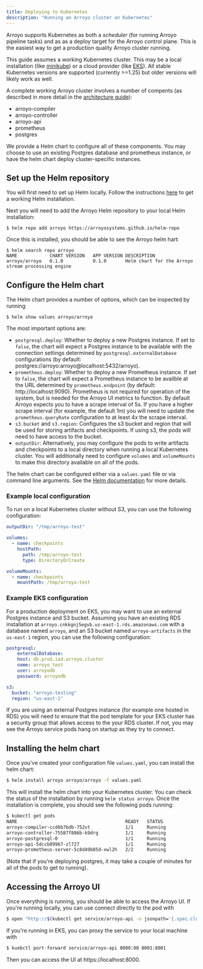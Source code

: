 ```yaml
---
title: Deploying to Kubernetes
description: "Running an Arroyo cluster on Kubernetes"
---
```


Arroyo supports Kubernetes as both a _scheduler_ (for running Arroyo pipeline tasks) and as as a deploy target for the
Arroyo control plane. This is the easiest way to get a production quality Arroyo cluster running.

This guide assumes a working Kubernetes cluster. This may be a local installation (like
[minikube](https://minikube.sigs.k8s.io/docs/)) or a cloud provider (like [EKS](https://aws.amazon.com/eks/)). All
stable Kubernetes versions are supported (currently >=1.25) but older versions will likely work as well.

A complete working Arroyo cluster involves a number of compents (as described in more detail in the
[architecture guide](/architecture)):

- arroyo-compiler
- arroyo-controller
- arroyo-api
- prometheus
- postgres

We provide a Helm chart to configure all of these components. You may choose to use an existing Postgres database
and prometheus instance, or have the helm chart deploy cluster-specific instances.

## Set up the Helm repository

You will first need to set up Helm locally. Follow the instructions [here](https://helm.sh/docs/intro/install/) to get
a working Helm installation.

Next you will need to add the Arroyo Helm repository to your local Helm installation:

```shell
$ helm repo add arroyo https://arroyosystems.github.io/helm-repo
```

Once this is installed, you should be able to see the Arroyo helm hart:

```shell
$ helm search repo arroyo
NAME         	CHART VERSION	APP VERSION	DESCRIPTION
arroyo/arroyo	0.1.0        	0.1.0      	Helm chart for the Arroyo stream processing engine
```

## Configure the Helm chart

The Helm chart provides a number of options, which can be inspected by running

```
$ helm show values arroyo/arroyo
```

The most important options are:

- `postgresql.deploy`: Whether to deploy a new Postgres instance. If set to `false`, the chart will expect a Postgres
  instance to be available with the connection settings determined by `postgresql.externalDatabase` configurations
  (by default: postgres://arroyo:arroyo@localhost:5432/arroyo).
- `prometheus.deploy`: Whether to deploy a new Prometheus instance. If set to `false`, the chart will expect a
  Prometheus instance to be availble at the URL determined by `prometheus.endpoint` (by default: http://localhost:9090).
  Prometheus is not required for operation of the system, but is needed for the Arroyo UI metrics to function. By
  default Arroyo expects you to have a scrape interval of 5s. If you have a higher scrape interval (for example, the
  default 1m) you will need to update the `prometheus.queryRate` configuration to at least 4x the scrape interval.
- `s3.bucket` and `s3.region`: Configures the s3 bucket and region that will be used for storing artifacts and
  checkpoints. If using s3, the pods will need to have access to the bucket.
- `outputDir`: Alternatively, you may configure the pods to write artifacts and checkpoints to a local directory when
  running a local Kubernetes cluster. You will additionally need to configure `volumes` and `volumeMounts` to make this
  directory available on all of the pods.


The helm chart can be configured either via a `values.yaml` file or via command line arguments. See the
[Helm documentation](https://helm.sh/docs/intro/using_helm/#customizing-the-chart-before-installing) for more details.

### Example local configuration

To run on a local Kubernetes cluster without S3, you can use the following configuration:

```yaml
outputDir: "/tmp/arroyo-test"

volumes:
  - name: checkpoints
    hostPath:
      path: /tmp/arroyo-test
      type: DirectoryOrCreate

volumeMounts:
  - name: checkpoints
    mountPath: /tmp/arroyo-test
```

### Example EKS configuration

For a production deployment on EKS, you may want to use an external Postgres instance and S3 bucket. Assuming you have
an existing RDS installation at `arroyo.cnkkgnj5egvb.us-east-1.rds.amazonaws.com` with a database named `arroyo`, and
an S3 bucket named `arroyo-artifacts` in the `us-east-1` region, you can use the following configuration:

```yaml
postgresql:
    externalDatabase:
    host: db.prod.iad.arroyo.cluster
    name: arroyo_test
    user: arroyodb
    password: arroyodb

s3:
  bucket: "arroyo-testing"
  region: "us-east-1"
```

<Tip>
If you are using an external Postgres instance (for example one hosted in RDS) you will need to ensure that the
pod template for your EKS cluster has a security group that allows access to the your RDS cluster. If not, you may
see the Arroyo service pods hang on startup as they try to connect.
</Tip>

## Installing the helm chart

Once you've created your configuration file `values.yaml`, you can install the helm chart:

```sh
$ helm install arroyo arroyo/arroyo -f values.yaml
```

This will install the helm chart into your Kubernetes cluster. You can check the status of the installation by running
`helm status arroyo`. Once the installation is complete, you should see the following pods running:

```sh
$ kubectl get pods
NAME                                        READY   STATUS             RESTARTS      AGE
arroyo-compiler-ccd6b7bdb-752vt             1/1     Running            0             36s
arroyo-controller-75587f886b-k9drg          1/1     Running            1 (18s ago)   36s
arroyo-postgresql-0                         1/1     Running            0             26s
arroyo-api-5dccb89967-zl727                 1/1     Running            2 (17s ago)   36s
arroyo-prometheus-server-5c8d49b85d-xwl2h   2/2     Running            0             36s
```

(Note that if you're deploying postgres, it may take a couple of minutes for all of the pods to get to running).

## Accessing the Arroyo UI

Once everything is running, you should be able to access the Arroyo UI. If you're running locally, you can use connect
directly to the pod with

```sh
$ open "http://$(kubectl get service/arroyo-api -o jsonpath='{.spec.clusterIP}')"
```

If you're running in EKS, you can proxy the service to your local machine with

```sh
$ kuebctl port-forward service/arroyo-api 8000:80 8001:8001
```

Then you can access the UI at https://localhost:8000.
